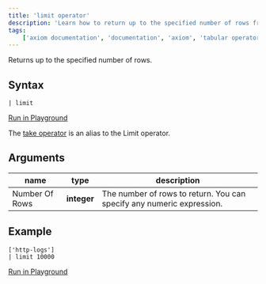 ```yaml
---
title: 'limit operator'
description: 'Learn how to return up to the specified number of rows from an APL query.'
tags: 
    ['axiom documentation', 'documentation', 'axiom', 'tabular operators', 'limit operator']
---
```


Returns up to the specified number of rows.

## Syntax

```kusto
| limit
```

[Run in Playground](https://play.axiom.co/axiom-play-qf1k/explorer?initForm=%7B%22apl%22%3A%22%5B%27sample-http-logs%27%5D%5Cn%7C%20limit%2010%22%2C%22queryOptions%22%3A%7B%22quickRange%22%3A%2230d%22%7D%7D)

The [take operator](/docs/apl/tabular-operators/take-operator) is an alias to the Limit operator.

## Arguments

| **name**     | **type**  | **description**                                                       |
| ------------ | --------- | --------------------------------------------------------------------- |
| Number Of Rows | **integer** | The number of rows to return. You can specify any numeric expression. |

## Example

```kusto
['http-logs']
| limit 10000
```

[Run in Playground](https://play.axiom.co/axiom-play-qf1k/explorer?initForm=%7B%22apl%22%3A%22%5B%27sample-http-logs%27%5D%5Cn%7C%20limit%2010000%22%2C%22queryOptions%22%3A%7B%22quickRange%22%3A%2230d%22%7D%7D)
